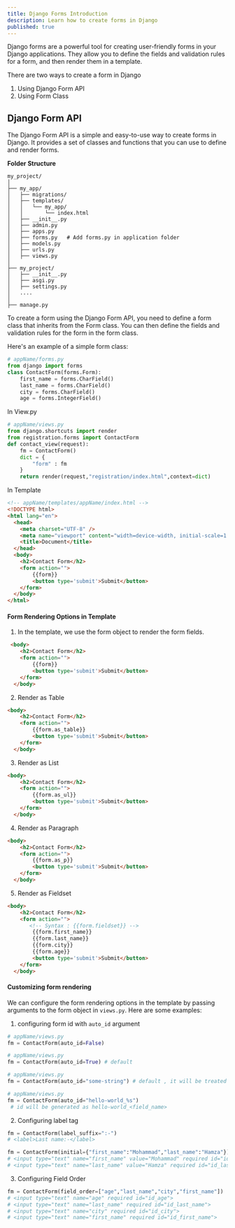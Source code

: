 ```yaml
---
title: Django Forms Introduction
description: Learn how to create forms in Django
published: true
---
```


Django forms are a powerful tool for creating user-friendly forms in your Django applications. They allow you to define the fields and validation rules for a form, and then render them in a template.

There are two ways to create a form in Django

1. Using Django Form API 
2. Using Form Class

## Django Form API

The Django Form API is a simple and easy-to-use way to create forms in Django. It provides a set of classes and functions that you can use to define and render forms.

**Folder Structure**

```plaintext
my_project/
│
├── my_app/
│   ├── migrations/            
│   ├── templates/             
│   │   └── my_app/
│   │       └── index.html      
│   ├── __init__.py          
│   ├── admin.py               
│   ├── apps.py               
│   ├── forms.py   # Add forms.py in application folder           
│   ├── models.py              
│   ├── urls.py               
│   ├── views.py                         
│
├── my_project/
│   ├── __init__.py            
│   ├── asgi.py                
│   ├── settings.py            
│   ....                 
│                   
├── manage.py                          
```

To create a form using the Django Form API, you need to define a form class that inherits from the Form class. You can then define the fields and validation rules for the form in the form class.

Here's an example of a simple form class:

```python
# appName/forms.py
from django import forms
class ContactForm(forms.Form):
    first_name = forms.CharField()
    last_name = forms.CharField()
    city = forms.CharField()
    age = forms.IntegerField()
```

In View.py

```python
# appName/views.py
from django.shortcuts import render
from registration.forms import ContactForm
def contact_view(request):
    fm = ContactForm()
    dict = {
        "form" : fm
    }
    return render(request,"registration/index.html",context=dict)
```

In Template 

```html
<!-- appName/templates/appName/index.html -->
<!DOCTYPE html>
<html lang="en">
  <head>
    <meta charset="UTF-8" />
    <meta name="viewport" content="width=device-width, initial-scale=1.0" />
    <title>Document</title>
  </head>
  <body>
    <h2>Contact Form</h2>
    <form action="">
        {{form}}
        <button type='submit'>Submit</button>
    </form>
  </body>
</html>
```

#### Form Rendering Options in Template

1. In the template, we use the form object to render the form fields.

```html
 <body>
    <h2>Contact Form</h2>
    <form action="">
        {{form}}
        <button type='submit'>Submit</button>
    </form>
  </body>
```

2. Render as Table 

```html
<body>
    <h2>Contact Form</h2>
    <form action="">
        {{form.as_table}}
        <button type='submit'>Submit</button>
    </form>
  </body>
```

3. Render as List 

```html
<body>
    <h2>Contact Form</h2>
    <form action="">
        {{form.as_ul}}
        <button type='submit'>Submit</button>
    </form>
  </body>
```

4. Render as Paragraph

```html
<body>
    <h2>Contact Form</h2>
    <form action="">
        {{form.as_p}}
        <button type='submit'>Submit</button>
    </form>
  </body>
```

5. Render as Fieldset

```html
<body>
    <h2>Contact Form</h2>
    <form action="">
       <!-- Syntax : {{form.fieldset}} -->
        {{form.first_name}}
        {{form.last_name}}
        {{form.city}}
        {{form.age}}
        <button type='submit'>Submit</button>
    </form>
  </body>
```

#### Customizing form rendering

We can configure the form rendering options in the template by passing arguments to the form object in `views.py`. Here are some examples:

1. configuring form id with `auto_id` argument 

```python
# appName/views.py
fm = ContactForm(auto_id=False)
```

```python
# appName/views.py
fm = ContactForm(auto_id=True) # default
```

```python
# appName/views.py
fm = ContactForm(auto_id="some-string") # default , it will be treated as True 
```

```python
# appName/views.py
fm = ContactForm(auto_id="hello-world_%s")
 # id will be generated as hello-world_<field_name>
```

2. Configuring label tag 

```python
fm = ContactForm(label_suffix=":-") 
# <label>Last name:-</label>
```

```python
fm = ContactForm(initial={"first_name":"Mohammad","last_name":"Hamza"}) 
# <input type="text" name="first_name" value="Mohammad" required id="id_first_name">
# <input type="text" name="last_name" value="Hamza" required id="id_last_name">
```

3. Configuring Field Order

```python
fm = ContactForm(field_order=["age","last_name","city","first_name"])
# <input type="text" name="age" required id="id_age">
# <input type="text" name="last_name" required id="id_last_name">
# <input type="text" name="city" required id="id_city">
# <input type="text" name="first_name" required id="id_first_name">
```
    

